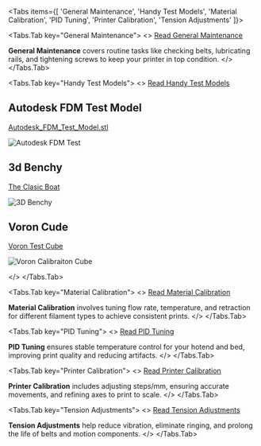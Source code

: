 
<Tabs items={[
  'General Maintenance',
  'Handy Test Models',
  'Material Calibration',
  'PID Tuning',
  'Printer Calibration',
  'Tension Adjustments'
]}>

<Tabs.Tab key="General Maintenance">
<>
[Read General Maintenance](./General_Maintance.mdx)

**General Maintenance** covers routine tasks like checking belts, lubricating rails, and tightening screws to keep your printer in top condition.
</>
</Tabs.Tab>

<Tabs.Tab key="Handy Test Models">
<>
[Read Handy Test Models](./Handy_Test_Models.mdx)

## Autodesk FDM Test Model 

[Autodesk_FDM_Test_Model.stl](https://github.com/JamesD3d/info3d/blob/253c6bed1749104d317baeef4e10b498352df2b7/public/models/Autodesk_test.stl)

![Autodesk FDM Test](public/models/autdesktest.gif)

## 3d Benchy
[The Clasic Boat](https://github.com/JamesD3d/info3d/blob/253c6bed1749104d317baeef4e10b498352df2b7/public/models/3DBenchy.3mf)



<picture>
 <img src="/models/benchy.png" alt="3D Benchy" loading="lazy" decoding="async" />
</picture>

## Voron Cude
[Voron Test Cube](https://github.com/JamesD3d/info3d/blob/253c6bed1749104d317baeef4e10b498352df2b7/public/models/Voron_Design_Cube_v7.3mf)

![Voron Calibraiton Cube](public/models/voroncube.png)


</>
</Tabs.Tab>

<Tabs.Tab key="Material Calibration">
<>
[Read Material Calibration](./Materal_Calabration.mdx)

**Material Calibration** involves tuning flow rate, temperature, and retraction for different filament types to achieve consistent prints.
</>
</Tabs.Tab>

<Tabs.Tab key="PID Tuning">
<>
[Read PID Tuning](./PID_Tune.mdx)

**PID Tuning** ensures stable temperature control for your hotend and bed, improving print quality and reducing artifacts.
</>
</Tabs.Tab>

<Tabs.Tab key="Printer Calibration">
<>
[Read Printer Calibration](./Printer_Calabration.mdx)

**Printer Calibration** includes adjusting steps/mm, ensuring accurate movements, and refining axes to print to scale.
</>
</Tabs.Tab>

<Tabs.Tab key="Tension Adjustments">
<>
[Read Tension Adjustments](./Tension_Adjustments.mdx)

**Tension Adjustments** help reduce vibration, eliminate ringing, and prolong the life of belts and motion components.
</>
</Tabs.Tab>

</Tabs>